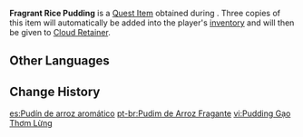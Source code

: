 {{Item Infobox
|id           = 100981
|image        = Item Rice Pudding.png
|type         = Quest Items
|group        = Event Items
|description  = [[Rice Pudding]] made using the [[Supreme Cuisine Machine]]. One wonders what flavors this is going to have...
|event        = Moonlight Merriment
|source1      = Obtained during [[Contraption-Contrived Cooking Course: Part II]]
|related_type = Variant
|related_item = Rice Pudding
}}
'''Fragrant Rice Pudding''' is a [[Quest Item]] obtained during {{Quest|Contraption-Contrived Cooking Course: Part II}}. Three copies of this item will automatically be added into the player's [[inventory]] and will then be given to [[Cloud Retainer]].

==Other Languages==
{{Other Languages
|default_hidden = 1
|en      = Fragrant Rice Pudding
|zhs     = 清香的米饭布丁
|zhs_rm  = Qīngxiāng de Mǐfàn Bùdīng
|zht     = 清香的米飯布丁
|zht_rm  = Qīngxiāng de Mǐfàn Bùdīng
|ja      = 爽やかに香るお米プリン
|ja_rm   = Sawayaka ni Kaoru O-kome Purin
|ko      = 향긋한 쌀 푸딩
|ko_rm   = Hyanggeutan Ssal Puding
|es      = Pudín de arroz aromático
|fr      = Pudding de riz parfumé
|ru      = Ароматный рисовый пудинг
|th      = Rice Pudding หอม ๆ
|th_rm   = Rice Pudding Hom Hom
|vi      = Pudding Gạo Thơm Lừng
|de      = Duftender Reispudding
|id      = Rice Pudding Harum
|pt      = Pudim de Arroz Fragrante
|tr      = Aromalı Sütlaç
|it      = Budino di riso fragrante
}}

==Change History==
{{Change History|2.1}}

[[es:Pudín de arroz aromático]]
[[pt-br:Pudim de Arroz Fragante]]
[[vi:Pudding Gạo Thơm Lừng]]